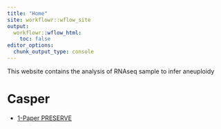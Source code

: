 ```yaml
---
title: "Home"
site: workflowr::wflow_site
output:
  workflowr::wflow_html:
    toc: false
editor_options:
  chunk_output_type: console
---
```


This  website contains the analysis of RNAseq sample to infer aneuploidy

# Casper

- [1-Paper PRESERVE](00_exploratory_analysis.html)
